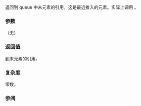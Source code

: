 {{cpp/container/queue/title|back}}
{{cpp/container/queue/navbar}}
{{dcl begin}}
{{dcl|
reference back();
}}
{{dcl|
const_reference back() const;
}}
{{dcl end}}

返回到 queue 中末元素的引用。这是最近推入的元素。实际上调用 {{c|c.back()}}。

===参数===
（无）

===返回值===
到末元素的引用。

===复杂度===
常数。

===参阅===

{{dsc begin}}
{{dsc inc|cpp/container/dsc front|queue}}
{{dsc inc|cpp/container/dsc push|queue}}
{{dsc end}}

{{langlinks|cs|de|en|es|fr|it|ja|pl|pt|ru|tr}}